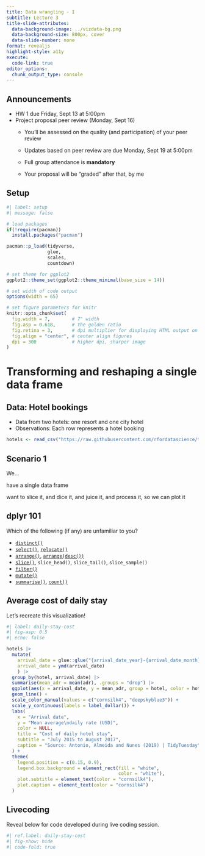 ```yaml
---
title: Data wrangling - I
subtitle: Lecture 3
title-slide-attributes:
  data-background-image: ../vizdata-bg.png
  data-background-size: 800px, cover
  data-slide-number: none
format: revealjs
highlight-style: a11y
execute:
  code-link: true
editor_options: 
  chunk_output_type: console
---
```


## Announcements

-   HW 1 due Friday, Sept 13 at 5:00pm
-   Project proposal peer review (Monday, Sept 16)
    -   You'll be assessed on the quality (and participation) of your peer review

    -   Updates based on peer review are due Monday, Sept 19 at 5:00pm

    -   Full group attendance is **mandatory**

    -   Your proposal will be "graded" after that, by me

## Setup {.smaller}

```r
#| label: setup
#| message: false

# load packages
if(!require(pacman))
  install.packages("pacman")

pacman::p_load(tidyverse,
               glue,
               scales,
               countdown)

# set theme for ggplot2
ggplot2::theme_set(ggplot2::theme_minimal(base_size = 14))

# set width of code output
options(width = 65)

# set figure parameters for knitr
knitr::opts_chunk$set(
  fig.width = 7,        # 7" width
  fig.asp = 0.618,      # the golden ratio
  fig.retina = 3,       # dpi multiplier for displaying HTML output on retina
  fig.align = "center", # center align figures
  dpi = 300             # higher dpi, sharper image
)
```

# Transforming and reshaping a single data frame

## Data: Hotel bookings

-   Data from two hotels: one resort and one city hotel
-   Observations: Each row represents a hotel booking

```r
hotels <- read_csv("https://raw.githubusercontent.com/rfordatascience/tidytuesday/master/data/2020/2020-02-11/hotels.csv")
```

## Scenario 1

::: hand
We...

have a single data frame

want to slice it, and dice it, and juice it, and process it, so we can plot it
:::

## dplyr 101

::: task
Which of the following (if any) are unfamiliar to you?
:::

-   [`distinct()`](https://dplyr.tidyverse.org/reference/distinct.html)
-   [`select()`](https://dplyr.tidyverse.org/reference/select.html), [`relocate()`](https://dplyr.tidyverse.org/reference/relocate.html)
-   [`arrange()`](https://dplyr.tidyverse.org/reference/arrange.html), [`arrange(desc())`](https://dplyr.tidyverse.org/reference/desc.html)
-   [`slice()`](https://dplyr.tidyverse.org/reference/slice.html), `slice_head()`, `slice_tail()`, `slice_sample()`
-   [`filter()`](https://dplyr.tidyverse.org/reference/filter.html)
-   [`mutate()`](https://dplyr.tidyverse.org/reference/mutate.html)
-   [`summarise()`](https://dplyr.tidyverse.org/reference/summarise.html), [`count()`](https://dplyr.tidyverse.org/reference/count.html)

## Average cost of daily stay

::: task
Let's recreate this visualization!
:::

```r
#| label: daily-stay-cost
#| fig-asp: 0.5
#| echo: false

hotels |>
  mutate(
    arrival_date = glue::glue("{arrival_date_year}-{arrival_date_month}-{arrival_date_day_of_month}"),
    arrival_date = ymd(arrival_date)
    ) |>
  group_by(hotel, arrival_date) |>
  summarise(mean_adr = mean(adr), .groups = "drop") |>
  ggplot(aes(x = arrival_date, y = mean_adr, group = hotel, color = hotel)) +
  geom_line() +
  scale_color_manual(values = c("cornsilk4", "deepskyblue3")) +
  scale_y_continuous(labels = label_dollar()) +
  labs(
    x = "Arrival date",
    y = "Mean average\ndaily rate (USD)",
    color = NULL,
    title = "Cost of daily hotel stay",
    subtitle = "July 2015 to August 2017",
    caption = "Source: Antonio, Almeida and Nunes (2019) | TidyTuesday"
  ) +
  theme(
    legend.position = c(0.15, 0.9),
    legend.box.background = element_rect(fill = "white",
                                         color = "white"),
    plot.subtitle = element_text(color = "cornsilk4"),
    plot.caption = element_text(color = "cornsilk4")
  )
```

## Livecoding {.smaller}

Reveal below for code developed during live coding session.

```r
#| ref.label: daily-stay-cost
#| fig-show: hide
#| code-fold: true
```
